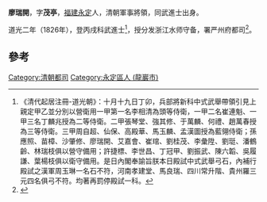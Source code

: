'''廖瑞開'''，字'''茂亭'''，[[福建|福建]][[永定|永定]]人，清朝軍事將領，同武進士出身。

道光二年（1826年），登丙戌科武進士<ref>《清代起居注冊-道光朝》：十月十九日丁卯，兵部將新科中式武舉帶領引見上親定甲乙並分別以營衛用一甲第一名李相清為頭等侍衛，一甲二名崔連魁、一甲三名丁麟兆授為二等侍衛。二甲張琴堂、強其修、于萬麟、何禮、趙萬春授為三等侍衛。三甲周自超、仙保、高殿華、馬玉麟、孟漢圖授為藍翎侍衛；孫應照、苗樟、沙肇修、廖瑞開、艾嘉會、崔琯、劉桂茂、李彙陞、劉珽、潘鶴齡、林瑞枝俱以營守備用；許捷標、李世昌、丁冠甲、劉振武、陳六韜、吳履謙、葉楊枝俱以衛守備用。是日內閣奉諭旨朕本日殿試中式武舉弓石，內補行殿試之漢軍周玉琳一名石不符，河南孝建堂、馬良瑞、四川常升階、貴州羅三元四名俱弓不符。均著再罰停殿試一科。</ref>，授分发浙江水师守备，署严州府都司<ref>{{cite news|title=永定县志  县志（1994年版）|url=http://www.ydxq.cn/right.asp?bookid=30&juanid=77&zhangid=302|accessdate=2013-10-27|newspaper=永定县志|deadurl=yes|archiveurl=https://web.archive.org/web/20131029191031/http://www.ydxq.cn/right.asp?bookid=30&juanid=77&zhangid=302|archivedate=2013-10-29}}</ref>。

==參考==
{{reflist}}
{{清朝人物小作品}}
{{道光六年丙戌科武殿試金榜}}
{{DEFAULTSORT:Liao}}
[[Category:清朝都司|Category:清朝都司]]
[[Category:永定區人_(龍巖市)|Category:永定區人 (龍巖市)]]
